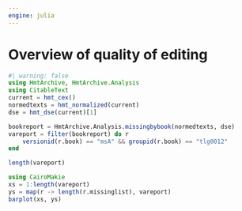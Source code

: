 ```yaml
---
engine: julia
---
```


# Overview of quality of editing

::: {.callout-note title="Content TBA"}
:::

```julia
#| warning: false
using HmtArchive, HmtArchive.Analysis
using CitableText
current = hmt_cex()
normedtexts = hmt_normalized(current)
dse = hmt_dse(current)[1]

bookreport = HmtArchive.Analysis.missingbybook(normedtexts, dse)
vareport = filter(bookreport) do r
    versionid(r.book) == "msA" && groupid(r.book) == "tlg0012"
end
```

```julia
length(vareport)
```

```julia
using CairoMakie
xs = 1:length(vareport)
ys = map(r -> length(r.missinglist), vareport)
barplot(xs, ys)
```
